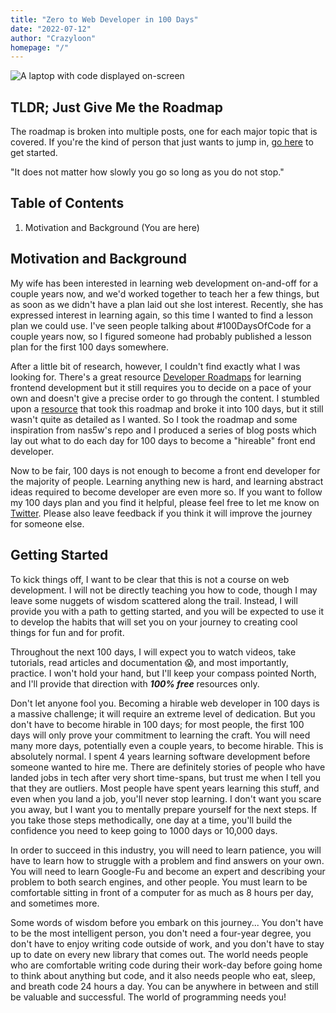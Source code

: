 ```yaml
---
title: "Zero to Web Developer in 100 Days"
date: "2022-07-12"
author: "Crazyloon"
homepage: "/"
---
```



![A laptop with code displayed on-screen](/images/codeoncomputer.jpg)

## TLDR; Just Give Me the Roadmap

The roadmap is broken into multiple posts, one for each major topic that is covered. If you're the kind of person that just wants to jump in, [go here](/blog/100-days-of-code-html) to get started.

<Wisdom>
  "It does not matter how slowly you go so long as you do not stop."
</Wisdom>

## Table of Contents

1. Motivation and Background (You are here)

## Motivation and Background

My wife has been interested in learning web development on-and-off for a couple years now, and we'd worked together to teach her a few things, but as soon as we didn't have a plan laid out she lost interest. Recently, she has expressed interest in learning again, so this time I wanted to find a lesson plan we could use. I've seen people talking about #100DaysOfCode for a couple years now, so I figured someone had probably published a lesson plan for the first 100 days somewhere.

After a little bit of research, however, I couldn't find exactly what I was looking for. There's a great resource [Developer Roadmaps](https://roadmap.sh/frontend) for learning frontend development but it still requires you to decide on a pace of your own and doesn't give a precise order to go through the content. I stumbled upon a [resource](https://github.com/nas5w/100-days-of-code-frontend) that took this roadmap and broke it into 100 days, but it still wasn't quite as detailed as I wanted. So I took the roadmap and some inspiration from nas5w's repo and I produced a series of blog posts which lay out what to do each day for 100 days to become a "hireable" front end developer.

Now to be fair, 100 days is not enough to become a front end developer for the majority of people. Learning anything new is hard, and learning abstract ideas required to become developer are even more so. If you want to follow my 100 days plan and you find it helpful, please feel free to let me know on [Twitter](https://mobile.twitter.com/realcrazyloon). Please also leave feedback if you think it will improve the journey for someone else.

## Getting Started

To kick things off, I want to be clear that this is not a course on web development. I will not be directly teaching you how to code, though I may leave some nuggets of wisdom scattered along the trail. Instead, I will provide you with a path to getting started, and you will be expected to use it to develop the habits that will set you on your journey to creating cool things for fun and for profit.

Throughout the next 100 days, I will expect you to watch videos, take tutorials, read articles and documentation 😱, and most importantly, practice. I won't hold your hand, but I'll keep your compass pointed North, and I'll provide that direction with _**100% free**_ resources only.

Don't let anyone fool you. Becoming a hirable web developer in 100 days is a massive challenge; it will require an extreme level of dedication. But you don't have to become hirable in 100 days; for most people, the first 100 days will only prove your commitment to learning the craft. You will need many more days, potentially even a couple years, to become hirable. This is absolutely normal. I spent 4 years learning software development before someone wanted to hire me. There are definitely stories of people who have landed jobs in tech after very short time-spans, but trust me when I tell you that they are outliers. Most people have spent years learning this stuff, and even when you land a job, you'll never stop learning. I don't want you scare you away, but I want you to mentally prepare yourself for the next steps. If you take those steps methodically, one day at a time, you'll build the confidence you need to keep going to 1000 days or 10,000 days.

In order to succeed in this industry, you will need to learn patience, you will have to learn how to struggle with a problem and find answers on your own. You will need to learn Google-Fu and become an expert and describing your problem to both search engines, and other people. You must learn to be comfortable sitting in front of a computer for as much as 8 hours per day, and sometimes more.

Some words of wisdom before you embark on this journey... You don't have to be the most intelligent person, you don't need a four-year degree, you don't have to enjoy writing code outside of work, and you don't have to stay up to date on every new library that comes out. The world needs people who are comfortable writing code during their work-day before going home to think about anything but code, and it also needs people who eat, sleep, and breath code 24 hours a day. You can be anywhere in between and still be valuable and successful. The world of programming needs you!
